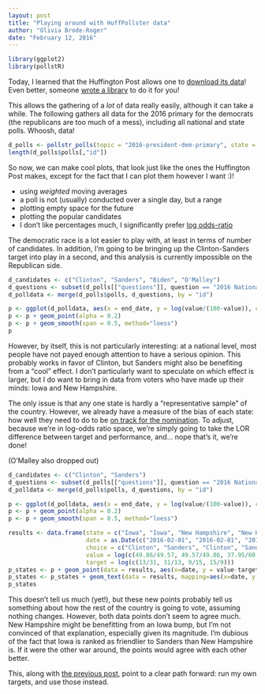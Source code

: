 ```yaml
---
layout: post
title: "Playing around with HuffPollster data"
author: "Olivia Brode-Roger"
date: "February 12, 2016"
---
```


```r
library(ggplot2)
library(pollstR)
```

Today, I learned that the Huffington Post allows one to [download its data](http://elections.huffingtonpost.com/pollster/api)!
Even better, someone [wrote a library](https://github.com/rOpenGov/pollstR) to do it for you! 

This allows the gathering of a *lot* of data really easily, although it can take a while.
The following gathers all data for the 2016 primary for the democrats (the republicans are too much of a mess), including all national and state polls.
Whoosh, data!
```r
d_polls <- pollstr_polls(topic = "2016-president-dem-primary", state = "US", max_pages=500)
length(d_polls$polls[,"id"])
```

So now, we can make cool plots, that look just like the ones the Huffington Post makes, except for the fact that I can plot them however I want :)!

- using *weighted* moving averages
- a poll is not (usually) conducted over a single day, but a range
- plotting empty space for the future
- plotting the popular candidates
- I don't like percentages much, I significantly prefer [log odds-ratio]({% post_url 2016-02-13-why-I-prefer-log-odds-ratio %})

The democratic race is a lot easier to play with, at least in terms of number of candidates.
In addition, I'm going to be bringing up the Clinton-Sanders target into play in a second, and this analysis is currently impossible on the Republican side.
```r
d_candidates <- c("Clinton", "Sanders", "Biden", "O'Malley")
d_questions <- subset(d_polls[["questions"]], question == "2016 National Democratic Primary" & choice %in% d_candidates & value > 0)
d_polldata <- merge(d_polls$polls, d_questions, by = "id")

p <- ggplot(d_polldata, aes(x = end_date, y = log(value/(100-value)), color = choice)) + xlim(as.Date(c("2015-01-01", "2016-11-05")))
p <- p + geom_point(alpha = 0.2)
p <- p + geom_smooth(span = 0.5, method="loess")
p
```

However, by itself, this is not particularly interesting: at a national level, most people have not payed enough attention to have a serious opinion.
This probably works in favor of Clinton, but Sanders might also be benefiting from a "cool" effect.
I don't particularly want to speculate on which effect is larger, but I do want to bring in data from voters who have made up their minds: Iowa and New Hampshire.

The only issue is that any one state is hardly a "representative sample" of the country.
However, we already have a measure of the bias of each state: how well they need to do to be [on track for the nomination]({% post_url 2016-02-10-targets-v-results %}).
To adjust, because we're in log-odds ratio space, we're simply going to take the LOR difference between target and performance, and... nope that's it, we're done!

(O'Malley also dropped out)
```r
d_candidates <- c("Clinton", "Sanders")
d_questions <- subset(d_polls[["questions"]], question == "2016 National Democratic Primary" & choice %in% d_candidates & value > 0)
d_polldata <- merge(d_polls$polls, d_questions, by = "id")

p <- ggplot(d_polldata, aes(x = end_date, y = log(value/(100-value)), color = choice)) + xlim(as.Date(c("2016-01-01", "2016-11-05"))) + ylim(c(-1,1))
p <- p + geom_point(alpha = 0.2)
p <- p + geom_smooth(span = 0.5, method="loess")
```

```r
results <- data.frame(state = c("Iowa", "Iowa", "New Hampshire", "New Hampshire"),
                      date = as.Date(c("2016-02-01", "2016-02-01", "2016-02-09", "2016-02-09")),
                      choice = c("Clinton", "Sanders", "Clinton", "Sanders"),
                      value = log(c(49.86/49.57, 49.57/49.86, 37.95/60.4, 60.4/37.95)),
                      target = log(c(13/31, 31/13, 9/15, 15/9)))
p_states <- p + geom_point(data = results, aes(x=date, y = value-target, color = choice, label=state), shape=18, size=5, alpha=0.7)
p_states <- p_states + geom_text(data = results, mapping=aes(x=date, y = value-target, color = choice, label=state), hjust=-0.2)
p_states
```

This doesn't tell us much (yet!), but these new points probably tell us something about how the rest of the country is going to vote, assuming nothing changes.
However, both data points don't seem to agree much.
New Hampshire might be benefitting from an Iowa bump, but I'm not convinced of that explanation, especially given its magnitude.
I'm dubious of the fact that Iowa is ranked as friendlier to Sanders than New Hampshire is.
If it were the other war around, the points would agree with each other better.

This, along with [the previous post]({% post_url 2016-02-10-targets-v-results %}), point to a clear path forward: run my own targets, and use those instead.
